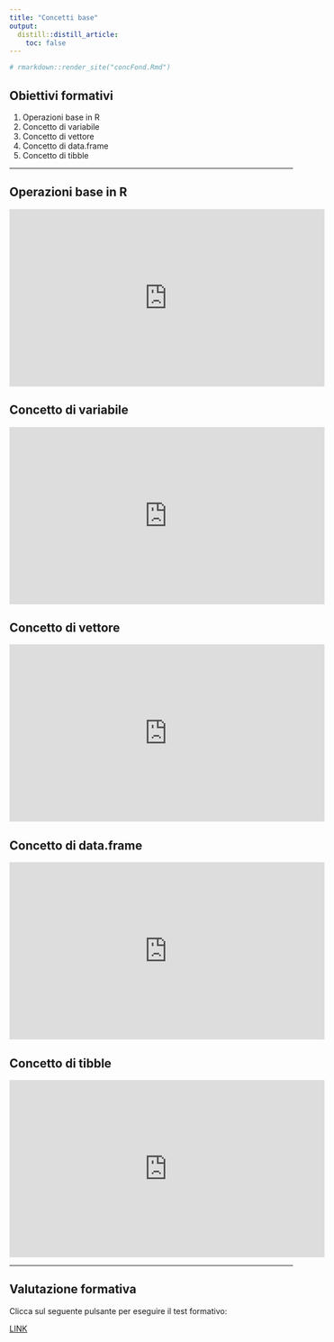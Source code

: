 ```yaml
---
title: "Concetti base"
output:
  distill::distill_article:
    toc: false
---
```


```r
# rmarkdown::render_site("concFond.Rmd")
```

## Obiettivi formativi

1. Operazioni base in R    
1. Concetto di variabile    
1. Concetto di vettore    
1. Concetto di data.frame    
1. Concetto di tibble    

----

## Operazioni base in R

<iframe width="560" height="315" src="https://www.youtube.com/embed/Y20P3u3c_1c" title="YouTube video player" frameborder="0" allow="accelerometer; autoplay; clipboard-write; encrypted-media; gyroscope; picture-in-picture" allowfullscreen></iframe>

## Concetto di variabile

<iframe width="560" height="315" src="https://www.youtube.com/embed/Y20P3u3c_1c" title="YouTube video player" frameborder="0" allow="accelerometer; autoplay; clipboard-write; encrypted-media; gyroscope; picture-in-picture" allowfullscreen></iframe>

## Concetto di vettore
<iframe width="560" height="315" src="https://www.youtube.com/embed/Y20P3u3c_1c" title="YouTube video player" frameborder="0" allow="accelerometer; autoplay; clipboard-write; encrypted-media; gyroscope; picture-in-picture" allowfullscreen></iframe>


## Concetto di data.frame    

<iframe width="560" height="315" src="https://www.youtube.com/embed/Y20P3u3c_1c" title="YouTube video player" frameborder="0" allow="accelerometer; autoplay; clipboard-write; encrypted-media; gyroscope; picture-in-picture" allowfullscreen></iframe>

## Concetto di tibble    

<iframe width="560" height="315" src="https://www.youtube.com/embed/Y20P3u3c_1c" title="YouTube video player" frameborder="0" allow="accelerometer; autoplay; clipboard-write; encrypted-media; gyroscope; picture-in-picture" allowfullscreen></iframe>

----

## Valutazione formativa

Clicca sul seguente pulsante per eseguire il test formativo:

<a href='https://forms.gle/v3JbyCVUvEdpCAmx5' target='\_blank' class='button'>LINK</a>

